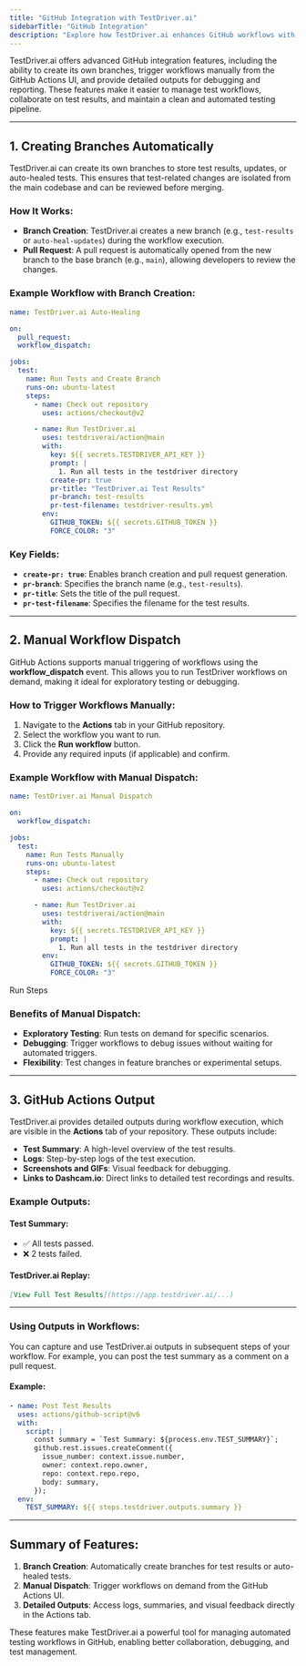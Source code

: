 ```yaml
---
title: "GitHub Integration with TestDriver.ai"
sidebarTitle: "GitHub Integration"
description: "Explore how TestDriver.ai enhances GitHub workflows with branch creation, manual dispatch, and detailed outputs for seamless test management."
---
```


TestDriver.ai offers advanced GitHub integration features, including the ability to create its own branches, trigger workflows manually from the GitHub Actions UI, and provide detailed outputs for debugging and reporting. These features make it easier to manage test workflows, collaborate on test results, and maintain a clean and automated testing pipeline.

---

## 1. **Creating Branches Automatically**

TestDriver.ai can create its own branches to store test results, updates, or auto-healed tests. This ensures that test-related changes are isolated from the main codebase and can be reviewed before merging.

### How It Works:

- **Branch Creation**: TestDriver.ai creates a new branch (e.g., `test-results` or `auto-heal-updates`) during the workflow execution.
- **Pull Request**: A pull request is automatically opened from the new branch to the base branch (e.g., `main`), allowing developers to review the changes.

### Example Workflow with Branch Creation:

```yaml
name: TestDriver.ai Auto-Healing

on:
  pull_request:
  workflow_dispatch:

jobs:
  test:
    name: Run Tests and Create Branch
    runs-on: ubuntu-latest
    steps:
      - name: Check out repository
        uses: actions/checkout@v2

      - name: Run TestDriver.ai
        uses: testdriverai/action@main
        with:
          key: ${{ secrets.TESTDRIVER_API_KEY }}
          prompt: |
            1. Run all tests in the testdriver directory
          create-pr: true
          pr-title: "TestDriver.ai Test Results"
          pr-branch: test-results
          pr-test-filename: testdriver-results.yml
        env:
          GITHUB_TOKEN: ${{ secrets.GITHUB_TOKEN }}
          FORCE_COLOR: "3"

```

### Key Fields:
- **`create-pr: true`**: Enables branch creation and pull request generation.
- **`pr-branch`**: Specifies the branch name (e.g., `test-results`).
- **`pr-title`**: Sets the title of the pull request.
- **`pr-test-filename`**: Specifies the filename for the test results.

---

## 2. **Manual Workflow Dispatch**

GitHub Actions supports manual triggering of workflows using the **workflow_dispatch** event. This allows you to run TestDriver workflows on demand, making it ideal for exploratory testing or debugging.

### How to Trigger Workflows Manually:
1. Navigate to the **Actions** tab in your GitHub repository.
2. Select the workflow you want to run.
3. Click the **Run workflow** button.
4. Provide any required inputs (if applicable) and confirm.

### Example Workflow with Manual Dispatch:

```yaml
name: TestDriver.ai Manual Dispatch

on:
  workflow_dispatch:

jobs:
  test:
    name: Run Tests Manually
    runs-on: ubuntu-latest
    steps:
      - name: Check out repository
        uses: actions/checkout@v2

      - name: Run TestDriver.ai
        uses: testdriverai/action@main
        with:
          key: ${{ secrets.TESTDRIVER_API_KEY }}
          prompt: |
            1. Run all tests in the testdriver directory
        env:
          GITHUB_TOKEN: ${{ secrets.GITHUB_TOKEN }}
          FORCE_COLOR: "3"


```

Run Steps

### Benefits of Manual Dispatch:
- **Exploratory Testing**: Run tests on demand for specific scenarios.
- **Debugging**: Trigger workflows to debug issues without waiting for automated triggers.
- **Flexibility**: Test changes in feature branches or experimental setups.

---

## 3. **GitHub Actions Output**

TestDriver.ai provides detailed outputs during workflow execution, which are visible in the **Actions** tab of your repository. These outputs include:
- **Test Summary**: A high-level overview of the test results.
- **Logs**: Step-by-step logs of the test execution.
- **Screenshots and GIFs**: Visual feedback for debugging.
- **Links to Dashcam.io**: Direct links to detailed test recordings and results.

### Example Outputs:

#### **Test Summary**:
- ✅ All tests passed.
- ❌ 2 tests failed.

#### **TestDriver.ai Replay**:

```markdown
[View Full Test Results](https://app.testdriver.ai/...)
```

---

### Using Outputs in Workflows:
You can capture and use TestDriver.ai outputs in subsequent steps of your workflow. For example, you can post the test summary as a comment on a pull request.

#### Example:


```yaml
- name: Post Test Results
  uses: actions/github-script@v6
  with:
    script: |
      const summary = `Test Summary: ${process.env.TEST_SUMMARY}`;
      github.rest.issues.createComment({
        issue_number: context.issue.number,
        owner: context.repo.owner,
        repo: context.repo.repo,
        body: summary,
      });
  env:
    TEST_SUMMARY: ${{ steps.testdriver.outputs.summary }}

```

---

## Summary of Features:
1. **Branch Creation**: Automatically create branches for test results or auto-healed tests.
2. **Manual Dispatch**: Trigger workflows on demand from the GitHub Actions UI.
3. **Detailed Outputs**: Access logs, summaries, and visual feedback directly in the Actions tab.

These features make TestDriver.ai a powerful tool for managing automated testing workflows in GitHub, enabling better collaboration, debugging, and test management.
